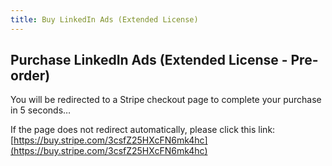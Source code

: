 ```yaml
---
title: Buy LinkedIn Ads (Extended License)
---
```



<Head>
  <meta httpEquiv="refresh" content="5; url='https://buy.stripe.com/3csfZ25HXcFN6mk4hc'" />
</Head>

## Purchase LinkedIn Ads (Extended License - Pre-order)

You will be redirected to a Stripe checkout page to complete your purchase in 5 seconds…

If the page does not redirect automatically, please click this link: [https://buy.stripe.com/3csfZ25HXcFN6mk4hc](https://buy.stripe.com/3csfZ25HXcFN6mk4hc)
